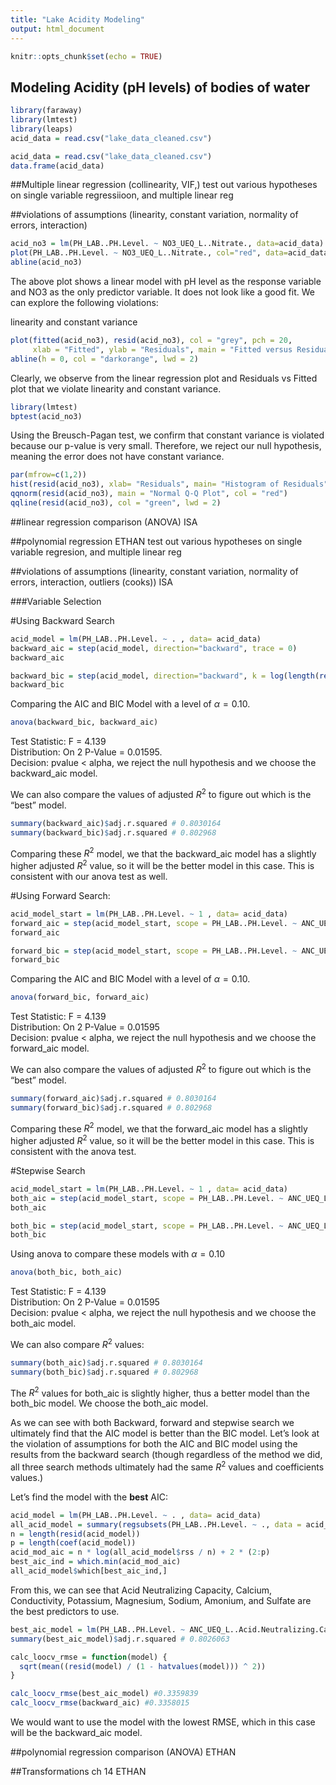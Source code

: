 ```yaml
---
title: "Lake Acidity Modeling"
output: html_document
---
```


```r
knitr::opts_chunk$set(echo = TRUE)
```

## Modeling Acidity (pH levels) of bodies of water 
```r
library(faraway)
library(lmtest)
library(leaps)
acid_data = read.csv("lake_data_cleaned.csv")
```
```r
acid_data = read.csv("lake_data_cleaned.csv")
data.frame(acid_data)
```
##Multiple linear regression (collinearity, VIF,)
test out various hypotheses on single variable regressiioon, and multiple linear reg

##violations of assumptions (linearity, constant variation, normality of errors, interaction)

```r

acid_no3 = lm(PH_LAB..PH.Level. ~ NO3_UEQ_L..Nitrate., data=acid_data)
plot(PH_LAB..PH.Level. ~ NO3_UEQ_L..Nitrate., col="red", data=acid_data)
abline(acid_no3)

```
The above plot shows a linear model with pH level as the response variable and NO3 as the only predictor variable. It does not look like a good fit. We can explore the following violations:

linearity and constant variance
```r
plot(fitted(acid_no3), resid(acid_no3), col = "grey", pch = 20,
     xlab = "Fitted", ylab = "Residuals", main = "Fitted versus Residuals")
abline(h = 0, col = "darkorange", lwd = 2)
```
Clearly, we observe from the linear regression plot and Residuals vs Fitted plot that we violate linearity and constant variance.

```r
library(lmtest)
bptest(acid_no3)
```
Using the Breusch-Pagan test, we confirm that constant variance is violated because our p-value is very small. Therefore, we reject our null hypothesis, meaning the error does not have constant variance.

```r
par(mfrow=c(1,2))
hist(resid(acid_no3), xlab= "Residuals", main= "Histogram of Residuals", col= "blue")
qqnorm(resid(acid_no3), main = "Normal Q-Q Plot", col = "red")
qqline(resid(acid_no3), col = "green", lwd = 2)
```

##linear regression comparison (ANOVA) ISA

##polynomial regression ETHAN
test out various hypotheses on single variable regresion, and multiple linear reg

##violations of assumptions (linearity, constant variation, normality of errors, interaction, outliers (cooks)) ISA


###Variable Selection
     
#Using Backward Search
```r
acid_model = lm(PH_LAB..PH.Level. ~ . , data= acid_data)
backward_aic = step(acid_model, direction="backward", trace = 0)
backward_aic
```
```r
backward_bic = step(acid_model, direction="backward", k = log(length(resid(acid_model))), trace = 0)
backward_bic
```
     
Comparing the AIC and BIC Model with a level of $\alpha =  0.10$.
```r
anova(backward_bic, backward_aic)
```
Test Statistic: F = 4.139      
Distribution: On 2 P-Value = 0.01595.     
Decision: pvalue < alpha, we reject the null hypothesis and we choose the backward_aic model.
         
We can also compare the values of adjusted $R^2$ to figure out which is the "best" model. 
```r
summary(backward_aic)$adj.r.squared # 0.8030164
summary(backward_bic)$adj.r.squared # 0.802968
```
Comparing these $R^2$ model, we that the backward_aic model has a slightly higher adjusted $R^2$ value, so it will be the better model in this case. This is consistent with our anova test as well.     
     
#Using Forward Search: 
```r
acid_model_start = lm(PH_LAB..PH.Level. ~ 1 , data= acid_data)
forward_aic = step(acid_model_start, scope = PH_LAB..PH.Level. ~ ANC_UEQ_L..Acid.Neutralizing.Capacity. + CA_UEQ_L..Calcium. + CL_UEQ_L..Chloride. + COND_UM_CM..Conductivity.+K_UEQ_L..potassium.+ MG_UEQ_L..magnesium.+NA_UEQ_L..sodium.+ NH4_UEQ_L..Amonium.+NO3_UEQ_L..Nitrate.+SIO2_MG_L..silicon.dioxicde.+SO4_UEQ_L..sulfate.+WATERBODY_TYPE, direction="forward", trace = 0)
forward_aic
```
```r
forward_bic = step(acid_model_start, scope = PH_LAB..PH.Level. ~ ANC_UEQ_L..Acid.Neutralizing.Capacity. + CA_UEQ_L..Calcium. + CL_UEQ_L..Chloride. + COND_UM_CM..Conductivity.+K_UEQ_L..potassium.+ MG_UEQ_L..magnesium.+NA_UEQ_L..sodium.+ NH4_UEQ_L..Amonium.+NO3_UEQ_L..Nitrate.+SIO2_MG_L..silicon.dioxicde.+SO4_UEQ_L..sulfate.+WATERBODY_TYPE, direction="forward", k = log(length(resid(acid_model))), trace = 0)
forward_bic
```
        
Comparing the AIC and BIC Model with a level of $\alpha =  0.10$.
```r
anova(forward_bic, forward_aic)
```
Test Statistic: F = 4.139    
Distribution: On 2 P-Value = 0.01595   
Decision: pvalue < alpha, we reject the null hypothesis and we choose the forward_aic model.
        
We can also compare the values of adjusted $R^2$ to figure out which is the "best" model. 
```r
summary(forward_aic)$adj.r.squared # 0.8030164
summary(forward_bic)$adj.r.squared # 0.802968
```
Comparing these $R^2$ model, we that the forward_aic model has a slightly higher adjusted $R^2$ value, so it will be the better model in this case. This is consistent with the anova test. 

#Stepwise Search
```r
acid_model_start = lm(PH_LAB..PH.Level. ~ 1 , data= acid_data)
both_aic = step(acid_model_start, scope = PH_LAB..PH.Level. ~ ANC_UEQ_L..Acid.Neutralizing.Capacity. + CA_UEQ_L..Calcium. + CL_UEQ_L..Chloride. + COND_UM_CM..Conductivity.+K_UEQ_L..potassium.+ MG_UEQ_L..magnesium.+NA_UEQ_L..sodium.+ NH4_UEQ_L..Amonium.+NO3_UEQ_L..Nitrate.+SIO2_MG_L..silicon.dioxicde.+SO4_UEQ_L..sulfate.+WATERBODY_TYPE, direction="both", trace = 0)
both_aic
```
```r
both_bic = step(acid_model_start, scope = PH_LAB..PH.Level. ~ ANC_UEQ_L..Acid.Neutralizing.Capacity. + CA_UEQ_L..Calcium. + CL_UEQ_L..Chloride. + COND_UM_CM..Conductivity.+K_UEQ_L..potassium.+ MG_UEQ_L..magnesium.+NA_UEQ_L..sodium.+ NH4_UEQ_L..Amonium.+NO3_UEQ_L..Nitrate.+SIO2_MG_L..silicon.dioxicde.+SO4_UEQ_L..sulfate.+WATERBODY_TYPE, direction="both", k = log(length(resid(acid_model))), trace = 0)
both_bic
```
    
Using anova to compare these models with $\alpha= 0.10$
```r
anova(both_bic, both_aic)
```
Test Statistic: F = 4.139    
Distribution: On 2 P-Value = 0.01595   
Decision: pvalue < alpha, we reject the null hypothesis and we choose the both_aic model.
      
We can also compare $R^2$ values: 
```r
summary(both_aic)$adj.r.squared # 0.8030164
summary(both_bic)$adj.r.squared # 0.802968
```
The $R^2$ values for both_aic is slightly higher, thus a better model than the both_bic model. We choose the both_aic model. 
       
As we can see with both Backward, forward and stepwise search we ultimately find that the AIC model is better than the BIC model. Let's look at the violation of assumptions for both the AIC and BIC model using the results from the backward search (though regardless of the method we did, all three search methods ultimately had the same $R^2$ values and coefficients values.)
     
Let's find the model with the **best** AIC: 
```r
acid_model = lm(PH_LAB..PH.Level. ~ . , data= acid_data)
all_acid_model = summary(regsubsets(PH_LAB..PH.Level. ~ ., data = acid_data))
n = length(resid(acid_model))
p = length(coef(acid_model))
acid_mod_aic = n * log(all_acid_model$rss / n) + 2 * (2:p)
best_aic_ind = which.min(acid_mod_aic)
all_acid_model$which[best_aic_ind,]
```
From this, we can see that Acid Neutralizing Capacity, Calcium, Conductivity, Potassium, Magnesium, Sodium, Amonium, and Sulfate are the best predictors to use. 
         
```r
best_aic_model = lm(PH_LAB..PH.Level. ~ ANC_UEQ_L..Acid.Neutralizing.Capacity. + CA_UEQ_L..Calcium.+COND_UM_CM..Conductivity. + K_UEQ_L..potassium. + MG_UEQ_L..magnesium.+   NA_UEQ_L..sodium. + NH4_UEQ_L..Amonium. +    SO4_UEQ_L..sulfate. , data = acid_data)
summary(best_aic_model)$adj.r.squared # 0.8026063
```

```r
calc_loocv_rmse = function(model) {
  sqrt(mean((resid(model) / (1 - hatvalues(model))) ^ 2))
}

calc_loocv_rmse(best_aic_model) #0.3359839
calc_loocv_rmse(backward_aic) #0.3358015
```
We would want to use the model with the lowest RMSE, which in this case will be the backward_aic model. 



##polynomial regression comparison (ANOVA) ETHAN

##Transformations ch 14 ETHAN



